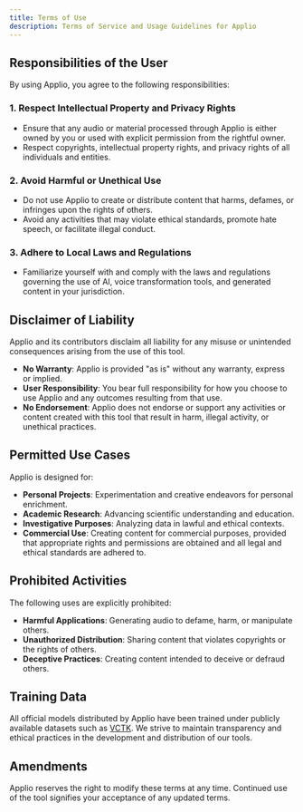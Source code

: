 ```yaml
---
title: Terms of Use
description: Terms of Service and Usage Guidelines for Applio
---
```


## Responsibilities of the User

By using Applio, you agree to the following responsibilities:

### 1. Respect Intellectual Property and Privacy Rights

- Ensure that any audio or material processed through Applio is either owned by you or used with explicit permission from the rightful owner.
- Respect copyrights, intellectual property rights, and privacy rights of all individuals and entities.

### 2. Avoid Harmful or Unethical Use

- Do not use Applio to create or distribute content that harms, defames, or infringes upon the rights of others.
- Avoid any activities that may violate ethical standards, promote hate speech, or facilitate illegal conduct.

### 3. Adhere to Local Laws and Regulations

- Familiarize yourself with and comply with the laws and regulations governing the use of AI, voice transformation tools, and generated content in your jurisdiction.

## Disclaimer of Liability

Applio and its contributors disclaim all liability for any misuse or unintended consequences arising from the use of this tool.

- **No Warranty**: Applio is provided "as is" without any warranty, express or implied.
- **User Responsibility**: You bear full responsibility for how you choose to use Applio and any outcomes resulting from that use.
- **No Endorsement**: Applio does not endorse or support any activities or content created with this tool that result in harm, illegal activity, or unethical practices.

## Permitted Use Cases

Applio is designed for:

- **Personal Projects**: Experimentation and creative endeavors for personal enrichment.
- **Academic Research**: Advancing scientific understanding and education.
- **Investigative Purposes**: Analyzing data in lawful and ethical contexts.
- **Commercial Use**: Creating content for commercial purposes, provided that appropriate rights and permissions are obtained and all legal and ethical standards are adhered to.

## Prohibited Activities

The following uses are explicitly prohibited:

- **Harmful Applications**: Generating audio to defame, harm, or manipulate others.
- **Unauthorized Distribution**: Sharing content that violates copyrights or the rights of others.
- **Deceptive Practices**: Creating content intended to deceive or defraud others.

## Training Data

All official models distributed by Applio have been trained under publicly available datasets such as [VCTK](https://huggingface.co/datasets/IAHispano/Applio-Dataset). We strive to maintain transparency and ethical practices in the development and distribution of our tools.

## Amendments

Applio reserves the right to modify these terms at any time. Continued use of the tool signifies your acceptance of any updated terms.